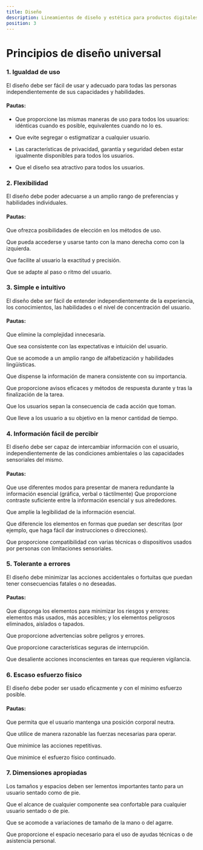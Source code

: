 ```yaml
---
title: Diseño
description: Lineamientos de diseño y estética para productos digitales del GCBA.
position: 3
---
```


# Principios de diseño universal



### 1. Igualdad de uso

El diseño debe ser fácil de usar y adecuado para todas las personas independientemente de sus capacidades y habilidades.

#### Pautas:

- Que proporcione las mismas maneras de uso para todos los usuarios: idénticas cuando es posible, equivalentes cuando no lo es.

- Que evite segregar o estigmatizar a cualquier usuario.

- Las características de privacidad, garantía y seguridad deben estar igualmente disponibles para todos los usuarios.

- Que el diseño sea atractivo para todos los usuarios.



### 2. Flexibilidad

El diseño debe poder adecuarse a un amplio rango de preferencias y habilidades individuales.

#### Pautas:

Que ofrezca posibilidades de elección en los métodos de uso.

Que pueda accederse y usarse tanto con la mano derecha como con la izquierda.

Que facilite al usuario la exactitud y precisión.

Que se adapte al paso o ritmo del usuario.



### 3. Simple e intuitivo

El diseño debe ser fácil de entender independientemente de la experiencia, los conocimientos, las habilidades o el nivel de concentración del usuario.

#### Pautas:

Que elimine la complejidad innecesaria.

Que sea consistente con las expectativas e intuición del usuario.

Que se acomode a un amplio rango de alfabetización y habilidades lingüísticas.

Que dispense la información de manera consistente con su importancia.

Que proporcione avisos eficaces y métodos de respuesta durante y tras la finalización de la tarea.

Que los usuarios sepan la consecuencia de cada acción que toman.

Que lleve a los usuario a su objetivo en la menor cantidad de tiempo.



### 4. Información fácil de percibir

El diseño debe ser capaz de intercambiar información con el usuario, independientemente de las condiciones ambientales o las capacidades sensoriales del mismo.

#### Pautas:

Que use diferentes modos para presentar de manera redundante la información esencial (gráfica, verbal o táctilmente)
Que proporcione contraste suficiente entre la información esencial y sus alrededores.

Que amplíe la legibilidad de la información esencial.

Que diferencie los elementos en formas que puedan ser descritas (por ejemplo, que haga fácil dar instrucciones o direcciones).

Que proporcione compatibilidad con varias técnicas o dispositivos usados por personas con limitaciones sensoriales.



### 5. Tolerante a errores

El diseño debe minimizar las acciones accidentales o fortuitas que puedan tener consecuencias fatales o no deseadas.

#### Pautas:

Que disponga los elementos para minimizar los riesgos y errores: elementos más usados, más accesibles; y los elementos peligrosos eliminados, aislados o tapados.

Que proporcione advertencias sobre peligros y errores.

Que proporcione características seguras de interrupción.

Que desaliente acciones inconscientes en tareas que requieren vigilancia.



### 6. Escaso esfuerzo físico

El diseño debe poder ser usado eficazmente y con el mínimo esfuerzo posible.

#### Pautas:

Que permita que el usuario mantenga una posición corporal neutra.

Que utilice de manera razonable las fuerzas necesarias para operar.

Que minimice las acciones repetitivas.

Que minimice el esfuerzo físico continuado.



### 7. Dimensiones apropiadas

Los tamaños y espacios deben ser lementos importantes tanto para un usuario sentado como de pie.

Que el alcance de cualquier componente sea confortable para cualquier usuario sentado o de pie.

Que se acomode a variaciones de tamaño de la mano o del agarre.

Que proporcione el espacio necesario para el uso de ayudas técnicas o de asistencia personal.

